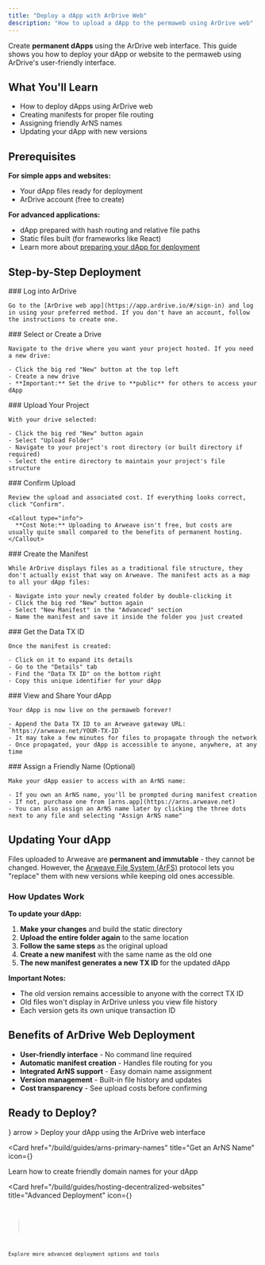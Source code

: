 ```yaml
---
title: "Deploy a dApp with ArDrive Web"
description: "How to upload a dApp to the permaweb using ArDrive web"
---
```


Create **permanent dApps** using the ArDrive web interface. This guide shows you how to deploy your dApp or website to the permaweb using ArDrive's user-friendly interface.

## What You'll Learn

- How to deploy dApps using ArDrive web
- Creating manifests for proper file routing
- Assigning friendly ArNS names
- Updating your dApp with new versions

## Prerequisites

**For simple apps and websites:**

- Your dApp files ready for deployment
- ArDrive account (free to create)

**For advanced applications:**

- dApp prepared with hash routing and relative file paths
- Static files built (for frameworks like React)
- Learn more about [preparing your dApp for deployment](https://docs.ardrive.io/docs/misc/deploy/)

## Step-by-Step Deployment

<Steps>
  <Step>
    ### Log into ArDrive

    Go to the [ArDrive web app](https://app.ardrive.io/#/sign-in) and log in using your preferred method. If you don't have an account, follow the instructions to create one.

  </Step>

  <Step>
    ### Select or Create a Drive

    Navigate to the drive where you want your project hosted. If you need a new drive:

    - Click the big red "New" button at the top left
    - Create a new drive
    - **Important:** Set the drive to **public** for others to access your dApp

  </Step>

  <Step>
    ### Upload Your Project

    With your drive selected:

    - Click the big red "New" button again
    - Select "Upload Folder"
    - Navigate to your project's root directory (or built directory if required)
    - Select the entire directory to maintain your project's file structure

  </Step>

  <Step>
    ### Confirm Upload

    Review the upload and associated cost. If everything looks correct, click "Confirm".

    <Callout type="info">
      **Cost Note:** Uploading to Arweave isn't free, but costs are usually quite small compared to the benefits of permanent hosting.
    </Callout>

  </Step>

  <Step>
    ### Create the Manifest

    While ArDrive displays files as a traditional file structure, they don't actually exist that way on Arweave. The manifest acts as a map to all your dApp files:

    - Navigate into your newly created folder by double-clicking it
    - Click the big red "New" button again
    - Select "New Manifest" in the "Advanced" section
    - Name the manifest and save it inside the folder you just created

  </Step>

  <Step>
    ### Get the Data TX ID

    Once the manifest is created:

    - Click on it to expand its details
    - Go to the "Details" tab
    - Find the "Data TX ID" on the bottom right
    - Copy this unique identifier for your dApp

  </Step>

  <Step>
    ### View and Share Your dApp

    Your dApp is now live on the permaweb forever!

    - Append the Data TX ID to an Arweave gateway URL: `https://arweave.net/YOUR-TX-ID`
    - It may take a few minutes for files to propagate through the network
    - Once propagated, your dApp is accessible to anyone, anywhere, at any time

  </Step>

  <Step>
    ### Assign a Friendly Name (Optional)

    Make your dApp easier to access with an ArNS name:

    - If you own an ArNS name, you'll be prompted during manifest creation
    - If not, purchase one from [arns.app](https://arns.arweave.net)
    - You can also assign an ArNS name later by clicking the three dots next to any file and selecting "Assign ArNS name"

  </Step>
</Steps>

## Updating Your dApp

Files uploaded to Arweave are **permanent and immutable** - they cannot be changed. However, the [Arweave File System (ArFS)](/build/advanced/arfs) protocol lets you "replace" them with new versions while keeping old ones accessible.

### How Updates Work

**To update your dApp:**

1. **Make your changes** and build the static directory
2. **Upload the entire folder again** to the same location
3. **Follow the same steps** as the original upload
4. **Create a new manifest** with the same name as the old one
5. **The new manifest generates a new TX ID** for the updated dApp

**Important Notes:**

- The old version remains accessible to anyone with the correct TX ID
- Old files won't display in ArDrive unless you view file history
- Each version gets its own unique transaction ID

## Benefits of ArDrive Web Deployment

- **User-friendly interface** - No command line required
- **Automatic manifest creation** - Handles file routing for you
- **Integrated ArNS support** - Easy domain name assignment
- **Version management** - Built-in file history and updates
- **Cost transparency** - See upload costs before confirming

## Ready to Deploy?

<Cards>
  <Card
    href="https://app.ardrive.io"
    title="Try ArDrive Web"
    icon={<Upload />}
    arrow
  >
    Deploy your dApp using the ArDrive web interface
  </Card>

<Card
  href="/build/guides/arns-primary-names"
  title="Get an ArNS Name"
  icon={<Globe />}
>
  Learn how to create friendly domain names for your dApp
</Card>

  <Card
    href="/build/guides/hosting-decentralized-websites"
    title="Advanced Deployment"
    icon={<Code />}
  >
    Explore more advanced deployment options and tools
  </Card>
</Cards>
